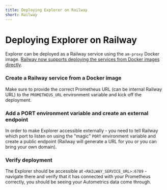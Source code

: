 ```yaml
---
title: Deploying Explorer on Railway
short: Railway
---
```


# Deploying Explorer on Railway

Explorer can be deployed as a Railway service using the `am-proxy` Docker image. [Railway now supports deploying the services from Docker images directly](https://railway.app/changelog/2023-09-01-cron-jobs-ui#docker-image-registry-deploys-ga).

<Steps>

### Create a Railway service from a Docker image

Make sure to provide the correct Prometheus URL (can be internal Railway URL) to the `PROMETHEUS_URL` environment variable and kick off the deployment.


### Add a PORT environment variable and create an external endpoint

In order to make Explorer accessible externally - you need to tell Railway which port to listen on using the "magic" `PORT` environment variable and create a public endpoint (Railway will generate a URL for you or you can bring your own domain).

### Verify deployment

The Explorer should be accessible at `<RAILWAY_SERVICE_URL>:6789` - navigate there and verify that it has connected with your Prometheus correctly, you should be seeing your Autometrics data come through.

</Steps>
